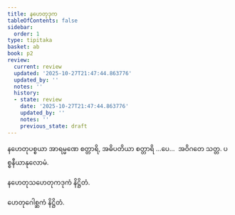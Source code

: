 ```yaml
---
title: နဟေတုဒုက
tableOfContents: false
sidebar:
  order: 1
type: tipitaka
basket: ab
book: p2
review:
  current: review
  updated: '2025-10-27T21:47:44.863776'
  updated_by: ''
  notes: ''
  history:
  - state: review
    date: '2025-10-27T21:47:44.863776'
    updated_by: ''
    notes: ''
    previous_state: draft
---
```



<ReviewStatus review={frontmatter.review} showDetails={true} />

<HypothesisAnnotation frontmatter={frontmatter} />

<DynamicBreadcrumb />

<Division number="201" book="p2" e="ch" v="38" p="85">

<Paragraph number="542" book="p2">
နဟေတုပစ္စယာ အာရမ္မဏေ စတ္တာရိ, အဓိပတိယာ စတ္တာရိ …ပေ…  အဝိဂတေ သတ္တ.

</Paragraph>
</Division>

<Paragraph number="543" type="center" book="p2">
ပစ္စနီယာနုလောမံ.

  
နဟေတုသဟေတုကဒုကံ နိဋ္ဌိတံ.



</Paragraph>

<Paragraph number="544" type="center" book="p2">
ဟေတုဂေါစ္ဆကံ နိဋ္ဌိတံ.
</Paragraph>